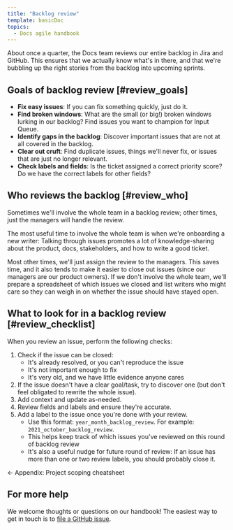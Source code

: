 ```yaml
---
title: "Backlog review"
template: basicDoc
topics:
  - Docs agile handbook
---
```

About once a quarter, the Docs team reviews our entire  backlog in Jira and GitHub. This ensures that we actually know what's in there, and that we're bubbling up the right stories from the backlog into upcoming sprints.

## Goals of backlog review [#review_goals]

- **Fix easy issues**: If you can fix something quickly, just do it.
- **Find broken windows**: What are the small (or big!) broken windows lurking in our backlog? Find issues you want to champion for Input Queue.
- **Identify gaps in the backlog**: Discover important issues that are not at all covered in the backlog.
- **Clear out cruft**: Find duplicate issues, things we'll never fix, or issues that are just no longer relevant.
- **Check labels and fields**: Is the ticket assigned a correct priority score? Do we have the correct labels for other fields?

## Who reviews the backlog [#review_who]

Sometimes we'll involve the whole team in a backlog review; other times, just the managers will handle the review. 

The most useful time to involve the whole team is when we're onboarding a new writer: Talking through issues promotes a lot of knowledge-sharing about the product, docs, stakeholders, and how to write a good ticket. 

Most other times, we'll just assign the review to the managers. This saves time, and it also tends to make it easier to close out issues (since our managers are our product owners). If we don't involve the whole team, we'll prepare a spreadsheet of which issues we closed and list writers who might care so they can weigh in on whether the issue should have stayed open. 

## What to look for in a backlog review [#review_checklist]

When you review an issue, perform the following checks:

1.  Check if the issue can be closed:
    - It's already resolved, or you can't reproduce the issue
    - It's not important enough to fix
    - It's very old, and we have little evidence anyone cares
2. If the issue doesn't have a clear goal/task, try to discover one (but don't feel obligated to rewrite the whole issue).
3. Add context and update as-needed.
4. Review fields and labels and ensure they're accurate.
5. Add a label to the issue once you're done with your review.
    - Use this format: `year_month_backlog_review`. For example: `2021_october_backlog_review`. 
    - This helps keep track of which issues you've reviewed on this round of backlog review
    - It's also a useful nudge for future round of review: If an issue has more than one or two review labels, you should probably close it.

<ButtonGroup>
  <ButtonLink
  role="button"
  to="/docs/agile-handbook/appendices/project-scoping-cheatsheet/"
  variant="secondary"
  >
  ← Appendix: Project scoping cheatsheet
  </ButtonLink>
</ButtonGroup>

## For more help

We welcome thoughts or questions on our handbook! The easiest way to get in touch is to [file a GitHub issue](https://github.com/newrelic/docs-website/issues/new/choose).